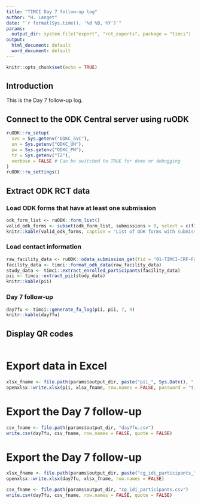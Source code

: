 ```yaml
---
title: "TIMCI Day 7 follow-up log"
author: "H. Langet"
date: "`r format(Sys.time(), '%d %B, %Y')`"
params:
  output_dir: system.file("export", "rct_exports", package = "timci")
output:
  html_document: default
  word_document: default
---
```


```r
knitr::opts_chunk$set(echo = TRUE)
```

## Introduction
This is the Day 7 follow-up log.

## Connect to the ODK Central server using ruODK
```r
ruODK::ru_setup(
  svc = Sys.getenv("ODKC_SVC"),
  un = Sys.getenv("ODKC_UN"),
  pw = Sys.getenv("ODKC_PW"),
  tz = Sys.getenv("TZ"),
  verbose = FALSE # Can be switched to TRUE for demo or debugging
)
ruODK::ru_settings()
```
## Extract ODK RCT data
### Load ODK forms that have at least one submission
```r
odk_form_list <- ruODK::form_list()
valid_odk_forms <- subset(odk_form_list, submissions > 0, select = c(fid, submissions))
knitr::kable(valid_odk_forms, caption = 'List of ODK forms with submissions')
```

### Load contact information
```r
raw_facility_data <- ruODK::odata_submission_get(fid = "01-TIMCI-CRF-Facility")
facility_data <- timci::format_odk_data(raw_facility_data)
study_data <- timci::extract_enrolled_participants(facility_data)
pii <- timci::extract_pii(study_data)
knitr::kable(pii)
```

### Day 7 follow-up
```r
day7fu <- timci::generate_fu_log(pii, pii, 7, 9)
knitr::kable(day7fu)
```

## Display QR codes
```r
```

# Export data in Excel
```r
xlsx_fname <- file.path(params$output_dir, paste("pii_", Sys.Date(), ".xlsx", sep = ""))
openxlsx::write.xlsx(pii, xlsx_fname, row.names = FALSE, password = "timcitest")
```

# Export the Day 7 follow-up
```r
csv_fname <- file.path(params$output_dir, "day7fu.csv")
write.csv(day7fu, csv_fname, row.names = FALSE, quote = FALSE)
```

# Export the Day 7 follow-up
```r
xlsx_fname <- file.path(params$output_dir, paste("cg_idi_participants_", Sys.Date(), ".xlsx", sep = ""))
openxlsx::write.xlsx(day7fu, xlsx_fname, row.names = FALSE)
```

```r
csv_fname <- file.path(params$output_dir, "cg_idi_participants.csv")
write.csv(day7fu, csv_fname, row.names = FALSE, quote = FALSE)
```
